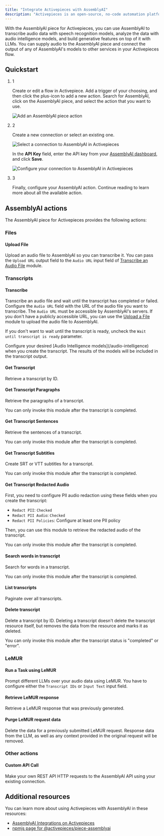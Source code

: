 ```yaml
---
title: "Integrate Activepieces with AssemblyAI"
description: "Activepieces is an open-source, no-code automation platform that enables users to streamline workflows by connecting various applications and automating tasks."
---
```


With the AssemblyAI piece for Activepieces, you can use AssemblyAI to transcribe audio data with speech recognition models, analyze the data with audio intelligence models, and build generative features on top of it with LLMs. You can supply audio to the AssemblyAI piece and connect the output of any of AssemblyAI's models to other services in your Activepieces flow.

## Quickstart[​](#quickstart "Direct link to Quickstart")

1. 1

   Create or edit a flow in Activepiece. Add a trigger of your choosing, and then click the plus-icon to add a new action. Search for AssemblyAI, click on the AssemblyAI piece, and select the action that you want to use.

   ![Add an AssemblyAI piece action](/images/docs/integrations/docs/assets/images/add-action-82b1ae15a3ac9753271768e68f5cf572.png)

2. 2

   Create a new connection or select an existing one.

   ![Select a connection to AssemblyAI in Activepieces](/images/docs/integrations/docs/assets/images/select-api-key-42bbdc73b840ba5e7eacdbf90b8523e4.png)

   In the **API Key** field, enter the API key from your [AssemblyAI dashboard](https://www.assemblyai.com/dashboard/login), and click **Save**.

   ![Configure your connection to AssemblyAI in Activepieces](/images/docs/integrations/docs/assets/images/configure-api-key-da7162276364649044353d98caac5750.png)

3. 3

   Finally, configure your AssemblyAI action. Continue reading to learn more about all the available action.

## AssemblyAI actions[​](#assemblyai-actions "Direct link to AssemblyAI actions")

The AssemblyAI piece for Activepieces provides the following actions:

### Files[​](#files "Direct link to Files")

#### Upload File[​](#upload-file "Direct link to Upload File")

Upload an audio file to AssemblyAI so you can transcribe it. You can pass the `Upload URL` output field to the `Audio URL` input field of [Transcribe an Audio File](#transcribe-an-audio-file) module.

### Transcripts[​](#transcripts "Direct link to Transcripts")

#### Transcribe[​](#transcribe "Direct link to Transcribe")

Transcribe an audio file and wait until the transcript has completed or failed. Configure the `Audio URL` field with the URL of the audio file you want to transcribe. The `Audio URL` must be accessible by AssemblyAI's servers. If you don't have a publicly accessible URL, you can use the [Upload a File](#upload-a-file) module to upload the audio file to AssemblyAI.

If you don't want to wait until the transcript is ready, uncheck the `Wait until transcript is ready` parameter.

<Info>
  Configure your desired [Audio Intelligence models](/audio-intelligence) when you create the transcript. The results of the models will be included in the transcript output.
</Info>

#### Get Transcript[​](#get-transcript "Direct link to Get Transcript")

Retrieve a transcript by ID.

#### Get Transcript Paragraphs[​](#get-transcript-paragraphs "Direct link to Get Transcript Paragraphs")

Retrieve the paragraphs of a transcript.

<Note>
  You can only invoke this module after the transcript is completed.
</Note>

#### Get Transcript Sentences[​](#get-transcript-sentences "Direct link to Get Transcript Sentences")

Retrieve the sentences of a transcript.

<Note>
  You can only invoke this module after the transcript is completed.
</Note>

#### Get Transcript Subtitles[​](#get-transcript-subtitles "Direct link to Get Transcript Subtitles")

Create SRT or VTT subtitles for a transcript.

<Note>
  You can only invoke this module after the transcript is completed.
</Note>

#### Get Transcript Redacted Audio[​](#get-transcript-redacted-audio "Direct link to Get Transcript Redacted Audio")

First, you need to configure PII audio redaction using these fields when you create the transcript:

* `Redact PII`: `Checked`
* `Redact PII Audio`: `Checked`
* `Redact PII Policies`: Configure at least one PII policy

Then, you can use this module to retrieve the redacted audio of the transcript.

<Note>
  You can only invoke this module after the transcript is completed.
</Note>

#### Search words in transcript[​](#search-words-in-transcript "Direct link to Search words in transcript")

Search for words in a transcript.

<Note>
  You can only invoke this module after the transcript is completed.
</Note>

#### List transcripts[​](#list-transcripts "Direct link to List transcripts")

Paginate over all transcripts.

#### Delete transcript[​](#delete-transcript "Direct link to Delete transcript")

Delete a transcript by ID. Deleting a transcript doesn't delete the transcript resource itself, but removes the data from the resource and marks it as deleted.

<Note>
  You can only invoke this module after the transcript status is "completed" or "error".
</Note>

### LeMUR[​](#lemur "Direct link to LeMUR")

#### Run a Task using LeMUR[​](#run-a-task-using-lemur "Direct link to Run a Task using LeMUR")

Prompt different LLMs over your audio data using LeMUR. You have to configure either the `Transcript IDs` or `Input Text` input field.

#### Retrieve LeMUR response[​](#retrieve-lemur-response "Direct link to Retrieve LeMUR response")

Retrieve a LeMUR response that was previously generated.

#### Purge LeMUR request data[​](#purge-lemur-request-data "Direct link to Purge LeMUR request data")

Delete the data for a previously submitted LeMUR request. Response data from the LLM, as well as any context provided in the original request will be removed.

### Other actions[​](#other-actions "Direct link to Other actions")

#### Custom API Call[​](#custom-api-call "Direct link to Custom API Call")

Make your own REST API HTTP requests to the AssemblyAI API using your existing connection.

## Additional resources[​](#additional-resources "Direct link to Additional resources")

You can learn more about using Activepieces with AssemblyAI in these resources:

* [AssemblyAI Integrations on Activepieces](https://www.activepieces.com/pieces/assemblyai)
* [npmjs page for @activepieces/piece-assemblyai](https://www.npmjs.com/package/@activepieces/piece-assemblyai)
